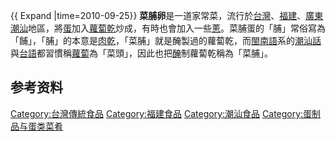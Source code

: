 {{ Expand |time=2010-09-25}}
{{Infobox Hokkien name
| title      = 菜脯卵
| hanji      = 菜脯卵
| poj        = chhài-pó͘-nn̄g 
| sinbhundzi = 
| hanlo      = 
| tl         = tshài-póo-nn̄g 
| bp         = 
| hongim     = 
| hokkienipa = 
| lm         = 
| image      = 
| image_size = 
| caption    = 
}}
'''菜脯卵'''是一道家常菜，流行於[[台灣|台灣]]、[[福建|福建]]、[[廣東|廣東]][[潮汕|潮汕]]地區，將[[蛋|蛋]]加入[[蘿蔔乾|蘿蔔乾]]炒成，有時也會加入一些[[蔥|蔥]]。菜脯蛋的「脯」常俗寫為「餔」，「脯」的本意是[[肉乾|肉乾]]，「菜脯」就是醃製過的蘿蔔乾，而[[閩南語|閩南語]]系的[[潮汕話|潮汕話]]與[[台語|台語]]都習慣稱[[蘿蔔|蘿蔔]]為「菜頭」，因此也把[[醃|醃]]制蘿蔔乾稱為「菜脯」。

[[Category:台灣傳統食品|Category:台灣傳統食品]]
[[Category:福建食品|Category:福建食品]]
[[Category:潮汕食品|Category:潮汕食品]]
[[Category:蛋制品与蛋类菜肴|Category:蛋制品与蛋类菜肴]]

== 参考资料 ==
{{reflist}}